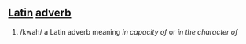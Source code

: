 == [[Latin]] [[adverb]] ==
#/kwah/ a Latin adverb meaning ''in capacity of'' or ''in the character of''